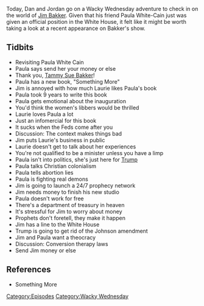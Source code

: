 {{DEFAULTSORT:
    #_EPISODE_0365:She Doesn't Do Politics
}}{{Episode
    | title           = She Doesn't Do Politics
    | caption         = Listen to this episode on [https://knowledgefight.libsyn.com/knowledge-fight-she-doesnt-do-politics Libsyn] [https://open.spotify.com/episode/5YpudiYqCv7IgY8qc9U45g Spotify], Read the [[Transcript/365: She Doesn't Do Politics|Unofficial Transcript]]
    | episodeNumber   = 365
    | length          = 01:43:48
    | airDate         = November 6, 2019
    | episodeType     = [[:Category:Wacky Wednesday|Wacky Wednesday]]
    | appearance      = [[Paula White Cain]], [[Tammy Sue Bakker]], [[Jim Bakker]], [[Laurie Bakker]]
    | previousEpisode = [[364: April 21-22, 2013]]
    | nextEpisode     = [[366: November 5-6, 2019]]
}}

{{Stub}}

Today, Dan and Jordan go on a Wacky Wednesday adventure to check in on the world of [[Jim Bakker]]. Given that his friend Paula White-Cain just was given an official position in the White House, it felt like it might be worth taking a look at a recent appearance on Bakker's show.

==Tidbits==

*Revisiting Paula White Cain
*Paula says send her your money or else
*Thank you, [[Tammy Sue Bakker]]!
*Paula has a new book, "Something More"
*Jim is annoyed with how much Laurie likes Paula's book
*Paula took 9 years to write this book
*Paula gets emotional about the inauguration
*You'd think the women's libbers would be thrilled
*Laurie loves Paula a lot
*Just an infomercial for this book
*It sucks when the Feds come after you
*Discussion: The context makes things bad
*Jim puts Laurie's business in public
*Laurie doesn't get to talk about her experiences
*You're not qualified to be a minister unless you have a limp
*Paula isn't into politics, she's just here for [[Donald Trump|Trump]]
*Paula talks Christian colonialism
*Paula tells abortion lies
*Paula is fighting real demons
*Jim is going to launch a 24/7 prophecy network
*Jim needs money to finish his new studio
*Paula doesn't work for free
*There's a department of treasury in heaven
*It's stressful for Jim to worry about money
*Prophets don't foretell, they make it happen
*Jim has a line to the White House
*Trump is going to get rid of the Johnson amendment
*Jim and Paula want a theocracy
*Discussion: Conversion therapy laws
*Send Jim money or else

==References==

*Something More

[[Category:Episodes]]
[[Category:Wacky Wednesday]]

